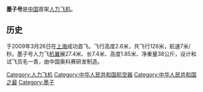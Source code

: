 {{多個問題|
{{update|time=2018-07-15T05:22:34+00:00}}
{{unreferenced|time=2018-07-15T05:22:09+00:00}}
{{expand|time=2011-07-16}}
{{infoboxneeded|time=2009-10-18T12:22:02+00:00}}
}}
'''墨子号'''是[[中国|中国]]首架[[人力飞机|人力飞机]]。

==历史==
于2009年3月26日在[[上海|上海]]成功首飞。飞行高度2.6米，共飞行126米，航速7米/秒。墨子号人力飞[[机翼|机翼]]展27.4米、长7.4米、高度1.85米、净重量38公斤，设计和试飞员毛一青，由中国奥科赛研发制造。

{{航空小作品}}
[[Category:人力飞机|Category:人力飞机]]
[[Category:中华人民共和国航空器|Category:中华人民共和国航空器]]
[[Category:中华人民共和国之最|Category:中华人民共和国之最]]
[[Category:墨子|Category:墨子]]